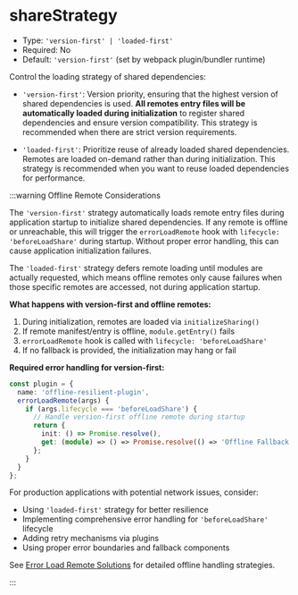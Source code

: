 # shareStrategy

- Type: `'version-first' | 'loaded-first'`
- Required: No
- Default: `'version-first'` (set by webpack plugin/bundler runtime)

Control the loading strategy of shared dependencies:

- `'version-first'`: Version priority, ensuring that the highest version of shared dependencies is used. **All remotes entry files will be automatically loaded during initialization** to register shared dependencies and ensure version compatibility. This strategy is recommended when there are strict version requirements.

- `'loaded-first'`: Prioritize reuse of already loaded shared dependencies. Remotes are loaded on-demand rather than during initialization. This strategy is recommended when you want to reuse loaded dependencies for performance.

:::warning Offline Remote Considerations

The `'version-first'` strategy automatically loads remote entry files during application startup to initialize shared dependencies. If any remote is offline or unreachable, this will trigger the `errorLoadRemote` hook with `lifecycle: 'beforeLoadShare'` during startup. Without proper error handling, this can cause application initialization failures.

The `'loaded-first'` strategy defers remote loading until modules are actually requested, which means offline remotes only cause failures when those specific remotes are accessed, not during application startup.

**What happens with version-first and offline remotes:**
1. During initialization, remotes are loaded via `initializeSharing()`
2. If remote manifest/entry is offline, `module.getEntry()` fails
3. `errorLoadRemote` hook is called with `lifecycle: 'beforeLoadShare'`
4. If no fallback is provided, the initialization may hang or fail

**Required error handling for version-first:**
```ts
const plugin = {
  name: 'offline-resilient-plugin',
  errorLoadRemote(args) {
    if (args.lifecycle === 'beforeLoadShare') {
      // Handle version-first offline remote during startup
      return {
        init: () => Promise.resolve(),
        get: (module) => () => Promise.resolve(() => 'Offline Fallback')
      };
    }
  }
};
```

For production applications with potential network issues, consider:
- Using `'loaded-first'` strategy for better resilience
- Implementing comprehensive error handling for `'beforeLoadShare'` lifecycle
- Adding retry mechanisms via plugins
- Using proper error boundaries and fallback components

See [Error Load Remote Solutions](../blog/error-load-remote) for detailed offline handling strategies.

:::
